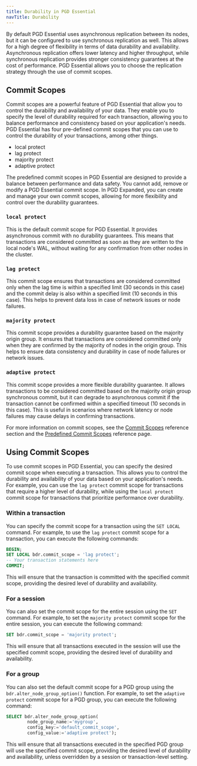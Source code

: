 ```yaml
---
title: Durability in PGD Essential
navTitle: Durability
---
```


By default PGD Essential uses asynchronous replication between its nodes, but it can be configured to use synchronous replication as well. This allows for a high degree of flexibility in terms of data durability and availability. Asynchronous replication offers lower latency and higher throughput, while synchronous replication provides stronger consistency guarantees at the cost of performance. PGD Essential allows you to choose the replication strategy through the use of commit scopes.

## Commit Scopes

Commit scopes are a powerful feature of PGD Essential that allow you to control the durability and availability of your data. They enable you to specify the level of durability required for each transaction, allowing you to balance performance and consistency based on your application's needs. PGD Essential has four pre-defined commit scopes that you can use to control the durability of your transactions, among other things.

- local protect
- lag protect
- majority protect
- adaptive protect

The predefined commit scopes in PGD Essential are designed to provide a balance between performance and data safety. You cannot add, remove or modify a PGD Essential commit scope. In PGD Expanded, you can create and manage your own commit scopes, allowing for more flexibility and control over the durability guarantees.

### `local protect`

This is the default commit scope for PGD Essential. It provides asynchronous commit with no durability guarantees. This means that transactions are considered  committed as soon as they are written to the local node's WAL, without waiting for any confirmation from other nodes in the cluster.

### `lag protect`

This commit scope ensures that transactions are considered committed only when the lag time is within a specified limit (30 seconds in this case) and the commit delay is also within a specified limit (10 seconds in this case). This helps to prevent data loss in case of network issues or node failures.

### `majority protect`

This commit scope provides a durability guarantee based on the majority origin group. It ensures that transactions are considered committed only when they are confirmed by the majority of nodes in the origin group. This helps to ensure data consistency and durability in case of node failures or network issues.

### `adaptive protect`

This commit scope provides a more flexible durability guarantee. It allows transactions to be considered committed based on the majority origin group synchronous commit, but it can degrade to asynchronous commit if the transaction cannot be confirmed within a specified timeout (10 seconds in this case). This is useful in scenarios where network latency or node failures may cause delays in confirming transactions.

For more information on commit scopes, see the [Commit Scopes](/pgd/latest/reference/commit-scopes/) reference section and the [Predefined Commit Scopes](/pgd/latest/reference/commit-scopes/predefined-commit-scopes/) reference page.

## Using Commit Scopes

To use commit scopes in PGD Essential, you can specify the desired commit scope when executing a transaction. This allows you to control the durability and availability of your data based on your application's needs. For example, you can use the `lag protect` commit scope for transactions that require a higher level of durability, while using the `local protect` commit scope for transactions that prioritize performance over durability.

### Within a transaction

You can specify the commit scope for a transaction using the `SET LOCAL` command. For example, to use the `lag protect` commit scope for a transaction, you can execute the following commands:

```sql
BEGIN;
SET LOCAL bdr.commit_scope = 'lag protect';
-- Your transaction statements here
COMMIT;
```

This will ensure that the transaction is committed with the specified commit scope, providing the desired level of durability and availability.

### For a session

You can also set the commit scope for the entire session using the `SET` command. For example, to set the `majority protect` commit scope for the entire session, you can execute the following command:

```sql
SET bdr.commit_scope = 'majority protect';
```

This will ensure that all transactions executed in the session will use the specified commit scope, providing the desired level of durability and availability.

### For a group

You can also set the default commit scope for a PGD group using the `bdr.alter_node_group_option()` function. For example, to set the `adaptive protect` commit scope for a PGD group, you can execute the following command:

```sql
SELECT bdr.alter_node_group_option(
        node_group_name:='mygroup',
        config_key:='default_commit_scope',
        config_value:='adaptive protect');
```

This will ensure that all transactions executed in the specified PGD group will use the specified commit scope, providing the desired level of durability and availability, unless overridden by a session or transaction-level setting.

